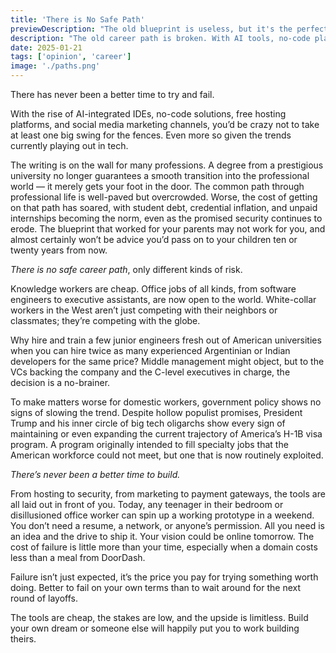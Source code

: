 ```yaml
---
title: 'There is No Safe Path'
previewDescription: "The old blueprint is useless, but it's the perfect time to build your own."
description: "The old career path is broken. With AI tools, no-code platforms, and free resources, there's never been a better time to build something of your own."
date: 2025-01-21
tags: ['opinion', 'career']
image: './paths.png'
---
```


There has never been a better time to try and fail.

With the rise of AI-integrated IDEs, no-code solutions, free hosting platforms, and social media marketing channels, you’d be crazy not to take at least one big swing for the fences. Even more so given the trends currently playing out in tech.

The writing is on the wall for many professions. A degree from a prestigious university no longer guarantees a smooth transition into the professional world — it merely gets your foot in the door. The common path through professional life is well-paved but overcrowded. Worse, the cost of getting on that path has soared, with student debt, credential inflation, and unpaid internships becoming the norm, even as the promised security continues to erode. The blueprint that worked for your parents may not work for you, and almost certainly won’t be advice you’d pass on to your children ten or twenty years from now.

_There is no safe career path_, only different kinds of risk.

Knowledge workers are cheap. Office jobs of all kinds, from software engineers to executive assistants, are now open to the world. White-collar workers in the West aren’t just competing with their neighbors or classmates; they’re competing with the globe.

Why hire and train a few junior engineers fresh out of American universities when you can hire twice as many experienced Argentinian or Indian developers for the same price? Middle management might object, but to the VCs backing the company and the C-level executives in charge, the decision is a no-brainer.

To make matters worse for domestic workers, government policy shows no signs of slowing the trend. Despite hollow populist promises, President Trump and his inner circle of big tech oligarchs show every sign of maintaining or even expanding the current trajectory of America’s H-1B visa program. A program originally intended to fill specialty jobs that the American workforce could not meet, but one that is now routinely exploited.

_There’s never been a better time to build._

From hosting to security, from marketing to payment gateways, the tools are all laid out in front of you. Today, any teenager in their bedroom or disillusioned office worker can spin up a working prototype in a weekend. You don’t need a resume, a network, or anyone’s permission. All you need is an idea and the drive to ship it. Your vision could be online tomorrow. The cost of failure is little more than your time, especially when a domain costs less than a meal from DoorDash.

Failure isn’t just expected, it’s the price you pay for trying something worth doing. Better to fail on your own terms than to wait around for the next round of layoffs.

The tools are cheap, the stakes are low, and the upside is limitless. Build your own dream or someone else will happily put you to work building theirs.
